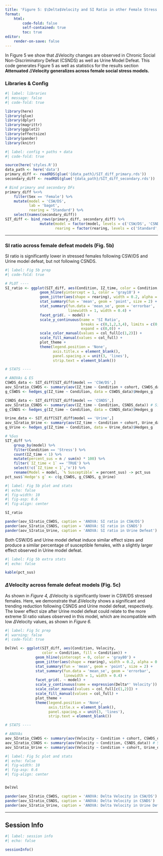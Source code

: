 ```yaml
---
title: 'Figure 5: $\Delta$Velocity and SI Ratio in other Female Stress Models'
format:
    html:
        code-fold: false
        self-contained: true
        toc: true
editor:
    render-on-save: false
---
```


In Figure 5 we show that $\Delta$Velocity changes are observed in Chronic Social Non-Discriminatory Defeat (CSNDS) as well as Urine Model Defeat. This code generates Figure 5 as well as statistics for the results section **Attenuated** $\Delta$**Velocity generalizes across female social stress models.**

### Libraries & Config

```r
#| label: libraries
#| message: false
#| code-fold: true

library(here)
library(glue)
library(dplyr)
library(magrittr)
library(ggplot2)
library(effectsize)
library(pander)
library(knitr)
```

```r
#| label: config + paths + data
#| code-fold: true

source(here('styles.R'))
data_path <- here('data')
primary_diff <- readRDS(glue('{data_path}/SIT_diff_primary.rds'))
secondary_diff <- readRDS(glue('{data_path}/SIT_diff_secondary.rds'))

# Bind primary and secondary DFs 
primary_diff %<>%
    filter(Sex == 'Female') %>%
    mutate(model = 'CSW/DS',
           lab = 'bagot',
           rearing = 'Standard') %>%
    select(names(secondary_diff)) 
SIT_diff <- bind_rows(primary_diff, secondary_diff) %>%
                mutate(model = factor(model, levels = c('CSW/DS', 'CSNDS', 'Urine')),
                       rearing = factor(rearing, levels = c('Standard', 'ELS')))
```

---

### SI ratio across female defeat models (Fig. 5b)

SI ratio is significantly lower in stressed females following CSW/DS and Urine model defeat, but not following CSNDS.

```r
#| label: Fig 5b prep
#| code-fold: true

# PLOT ----
SI_ratio <- ggplot(SIT_diff, aes(Condition, IZ_time, color = Condition, fill = Condition)) + 
                geom_hline(yintercept = 1, color = 'gray10') + 
                geom_jitter(aes(shape = rearing), width = 0.2, alpha = 0.2, height = 0) + 
                stat_summary(fun = 'mean', geom = 'point', size = 2) + 
                stat_summary(fun.data = 'mean_se', geom = 'errorbar', 
                             linewidth = 1, width = 0.4) + 
                facet_grid(. ~ model) + 
                scale_y_continuous(name = 'SI Ratio',
                                   breaks = c(0,1,2,3,4), limits = c(0,4),
                                   expand = c(0,0)) + 
                scale_color_manual(values = col_full[c(1,2)]) + 
                scale_fill_manual(values = col_full) + 
                plot_theme + 
                theme(legend.position = 'None',
                      axis.title.x = element_blank(),
                      panel.spacing.x = unit(3, 'lines'),
                      strip.text = element_blank())

# STATS ----

# ANOVAs & ES
CSWDS_data <- SIT_diff[SIT_diff$model == 'CSW/DS',]
aov_SIratio_CSWDS <- summary(aov(IZ_time ~ Condition + cohort, CSWDS_data))
g_CSWDS <- hedges_g(IZ_time ~ Condition, data = CSWDS_data)$Hedges_g

CSNDS_data <- SIT_diff[SIT_diff$model == 'CSNDS',] 
aov_SIratio_CSNDS <- summary(aov(IZ_time ~ Condition, CSNDS_data)) # Single cohort only
g_CSNDS <- hedges_g(IZ_time ~ Condition, data = CSNDS_data)$Hedges_g

Urine_data <- SIT_diff[SIT_diff$model == 'Urine',]
aov_SIratio_Urine <- summary(aov(IZ_time ~ Condition + cohort, Urine_data))
g_Urine <- hedges_g(IZ_time ~ Condition, data = Urine_data)$Hedges_g

# %Sus
SIT_diff %>%
    group_by(model) %>%
    filter(Condition == 'Stress') %>%
    count(IZ_time < 1) %>%
    mutate(percent_sus = n / sum(n) * 100) %>%
    filter(`IZ_time < 1` == 'TRUE') %>%
    select(!c(`IZ_time < 1`,'n')) %>%
    rename(Model = model, `% Susceptible` = percent_sus) -> pct_sus
pct_sus$`Hedge's g` <- c(g_CSWDS, g_CSNDS, g_Urine)
```

```r
#| label: Fig 5b plot and stats
#| echo: false
#| fig-width: 10
#| fig-asp: 0.6
#| fig-align: center

SI_ratio

pander(aov_SIratio_CSWDS, caption = 'ANOVA: SI ratio in CSW/DS')
pander(aov_SIratio_CSNDS, caption = 'ANOVA: SI ratio in CSNDS')
pander(aov_SIratio_Urine, caption = 'ANOVA: SI ratio in Urine Defeat')
```

Both CSW/DS and Urine model defeat induce similar effect sizes and produce a similar percentage of susceptible females, with a slightly larger effect observed in Urine model defeat.

```r
#| label: Fig 5b extra stats
#| echo: false

kable(pct_sus)
```

### $\Delta$Velocity across female defeat models (Fig. 5c)

As shown in *Figure 4,* $\Delta$Velocity is significantly lower in CSW/DS stressed females. Here, we demonstrate that $\Delta$Velocity shows a significant and trending reduction following CSNDS and Urine model defeat, respectively. The lower effect size after Urine model defeat could relate to the more extreme SI ratio values observed in this model, which are incompatible with low $\Delta$Velocity values, as shown in *Figure 6.*

```r
#| label: Fig 5c prep
#| warning: false
#| code-fold: true

DelVel <- ggplot(SIT_diff, aes(Condition, Velocity, 
                 color = Condition, fill = Condition)) + 
              geom_hline(yintercept = 0, color = 'gray80') + 
              geom_jitter(aes(shape = rearing), width = 0.2, alpha = 0.2, height = 0) +
              stat_summary(fun = 'mean', geom = 'point', size = 2) + 
              stat_summary(fun.data = 'mean_se', geom = 'errorbar', 
                           linewidth = 1, width = 0.4) + 
              facet_grid(. ~ model) + 
              scale_y_continuous(name = expression(Delta*' Velocity')) + 
              scale_color_manual(values = col_full[c(1,2)]) + 
              scale_fill_manual(values = col_full) + 
              plot_theme + 
              theme(legend.position = 'None',
                    axis.title.x = element_blank(),
                    panel.spacing.x = unit(3, 'lines'),
                    strip.text = element_blank())

# STATS ----

# ANOVAs
aov_SIratio_CSWDS <- summary(aov(Velocity ~ Condition + cohort, CSWDS_data))
aov_SIratio_CSNDS <- summary(aov(Velocity ~ Condition, CSNDS_data)) # Single cohort only
aov_SIratio_Urine <- summary(aov(Velocity ~ Condition + cohort, Urine_data))

```

```r
#| label: Fig 5c plot and stats
#| echo: false
#| fig-width: 10
#| fig-asp: 0.6
#| fig-align: center


DelVel

pander(aov_SIratio_CSWDS, caption = 'ANOVA: Delta Velocity in CSW/DS')
pander(aov_SIratio_CSNDS, caption = 'ANOVA: Delta Velocity in CSNDS')
pander(aov_SIratio_Urine, caption = 'ANOVA: Delta Velocity in Urine Defeat')
```

---

## Session Info

```r
#| label: session info
#| echo: false

sessionInfo()
```